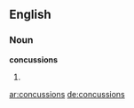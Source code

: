 ==English==

===Noun===
'''concussions'''

# {{plural of|[[concussion]]}}

[[ar:concussions]]
[[de:concussions]]
